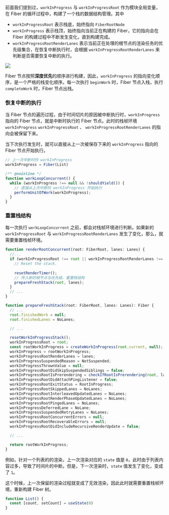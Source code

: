 
前面我们提到过，`workInProgress` 与 `workInProgressRoot` 作为模块全局变量，在 Fiber 的循环过程中，构建了一个栈的数据结构管理。其中

+ `workInProgressRoot` 表示栈底，始终指向 `FiberRootNode`
+ `workInProgress` 表示栈顶，始终指向当前正在构建的 Fiber，它的指向会在 Fiber 的构建过程中不断发生变化，直到构建完成。
+ `workInProgressRootRenderLanes` 表示当前正在处理的根节点的渲染任务的优先级集合，在恢复中断执行时，会根据 `workInProgressRootRenderLanes` 来判断是否需要恢复中断的执行。

![](/images/reactprinciple/fiber/workInProgress/1.jpg)

Fiber 节点按照**深度优先**的顺序进行构建，因此，`workInProgress` 的指向变化顺序，是一个严格的栈变化顺序。每一次执行 `beginWork` 时，Fiber 节点入栈，执行 `completeWork` 时，Fiber 节点出栈。


### 恢复中断的执行

当 Fiber 节点的遍历过程，由于时间切片的原因被中断执行时，`workInProgress` 指向的 Fiber 节点，就是中断时执行的 Fiber 节点。此时的栈帧环境 `workInProgress` `workInProgressRoot` 、 `workInProgressRootRenderLanes`  的指向会被保留下来。

当下次执行发生时，就可以直接从上一次被保存下来的 `workInProgress` 指向的 Fiber 节点开始执行。


```ts
// 上一次中断时的 workInProgress
workInProgress = Fiber(List)

/** @noinline */
function workLoopConcurrent() {
  while (workInProgress !== null && !shouldYield()) {
    // 直接从上次中断的 workInProgress 开始执行
    performUnitOfWork(workInProgress);
  }
}
```

### 重置栈结构

每一次执行 `workLoopConcurrent` 之前，都会对栈帧环境进行判断。如果新的 `workInProgressRoot` 与 `workInProgressRootRenderLanes` 发生了变化，那么，就需要重置栈帧环境。

```ts
function renderRootConcurrent(root: FiberRoot, lanes: Lanes) {
  //...
  if (workInProgressRoot !== root || workInProgressRootRenderLanes !== lanes) {
    // Reset the stack.
    
    resetRenderTimer();
    // 传入新的根节点与优先级、重置栈结构
    prepareFreshStack(root, lanes);
  }
  // ...
}
```

```ts
function prepareFreshStack(root: FiberRoot, lanes: Lanes): Fiber {
  // ...
  root.finishedWork = null;
  root.finishedLanes = NoLanes;

  // ...

  resetWorkInProgressStack();
  workInProgressRoot = root;
  const rootWorkInProgress = createWorkInProgress(root.current, null);
  workInProgress = rootWorkInProgress;
  workInProgressRootRenderLanes = lanes;
  workInProgressSuspendedReason = NotSuspended;
  workInProgressThrownValue = null;
  workInProgressRootDidSkipSuspendedSiblings = false;
  workInProgressRootIsPrerendering = checkIfRootIsPrerendering(root, lanes);
  workInProgressRootDidAttachPingListener = false;
  workInProgressRootExitStatus = RootInProgress;
  workInProgressRootSkippedLanes = NoLanes;
  workInProgressRootInterleavedUpdatedLanes = NoLanes;
  workInProgressRootRenderPhaseUpdatedLanes = NoLanes;
  workInProgressRootPingedLanes = NoLanes;
  workInProgressDeferredLane = NoLane;
  workInProgressSuspendedRetryLanes = NoLanes;
  workInProgressRootConcurrentErrors = null;
  workInProgressRootRecoverableErrors = null;
  workInProgressRootDidIncludeRecursiveRenderUpdate = false;

  // ...

  return rootWorkInProgress;
}
```

例如，针对一个列表的的渲染，上一次渲染对应的 `state` 值是 `0`，此时由于列表内容过多，导致了时间片的中断。但是，下一次渲染时，`state` 值发生了变化，变成了 `1`。

这个时候，上一次保留的渲染过程就变成了无效渲染，因此此时就需要重置栈帧环境，重新构建 Fiber 树。

```ts
function List() {
  const [count, setCount] = useState(0)
}
```